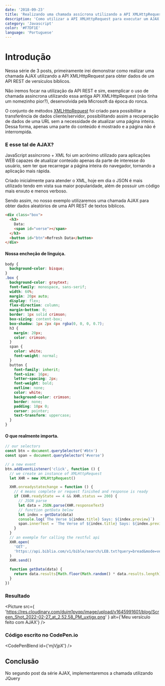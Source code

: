 ```yaml
---
date: '2018-09-23'
title: 'Realizando uma chamada assícrona utilizando a API XMLHttpRequest'
description: 'Como utilizar a API XMLHttpRequest para executar um AJAX e obter dados de uma API REST'
category: 'Javascript'
color: '#F7DF1E'
language: 'Portuguese'
---
```


# Introdução

Nessa série de 3 posts, primeiramente irei demonstrar como realizar uma chamada AJAX utilizando a API XMLHttpRequest para obter dados de um API REST de versículos bíblicos.

Não iremos focar na utilização da API REST e sim, exemplicar o uso de chamada assíncrona utilizando essa antiga API XMLHttpRequest (não tinha um nomezinho pior?), desenvolvida pela Microsoft da época do ronca.

O conjunto de métodos [XMLHttpRequest](https://developer.mozilla.org/pt-BR/docs/Web/API/XMLHTTPRequest) foi criado para possibilitar a transferência de dados cliente/servidor, possibilitando assim a recuperação de dados de uma URL sem a necessidade de atualizar uma página inteira. Dessa forma, apenas uma parte do conteúdo é mostrado e a página não é interrompida.

### E esse tal de AJAX?

JavaScript assíncrono + XML foi um acrônimo utilizado para aplicações WEB capazes de atualizar conteúdo apenas da parte de interesse do usuário, sem ter que recarregar a página inteira do navegador, tornando a aplicação mais rápida.

Criado inicialmente para atender o XML, hoje em dia o JSON é mais utilizado tendo em vista sua maior popularidade, além de possuir um código mais enxuto e menos verboso.

Sendo assim, no nosso exemplo utilizaremos uma chamada AJAX para obter dados aleatórios de uma API REST de textos bíblicos.

```html
<div class="box">
  <h3>
    Data:
    <span id="verse"></span>
  </h3>
  <button id="btn">Refresh Data</button>
</div>
```

#### Nossa encheção de linguiça.

```css
body {
  background-color: bisque;
}
.box {
  background-color: graytext;
  font-family: monospace, sans-serif;
  width: 60%;
  margin: 20px auto;
  display: flex;
  flex-direction: column;
  margin-bottom: 0;
  border: 1px solid crimson;
  box-sizing: content-box;
  box-shadow: 1px 2px 4px rgba(0, 0, 0, 0.7);
  h3 {
    margin: 20px;
    color: crimson;
  }
  span {
    color: white;
    font-weight: normal;
  }
  button {
    font-family: inherit;
    font-size: 16px;
    letter-spacing: 2px;
    font-weight: bold;
    outline: none;
    color: white;
    background-color: crimson;
    border: none;
    padding: 10px 0;
    cursor: pointer;
    text-transform: uppercase;
  }
}
```

#### O que realmente importa.

```javascript
// our selectors
const btn = document.querySelector('#btn')
const span = document.querySelector('#verse')

// a new event
btn.addEventListener('click', function () {
  // we create an instance of XMLHttpRequest
  let XHR = new XMLHttpRequest()

  XHR.onreadystatechange = function () {
    // 4 means complete or request finished and response is ready
    if (XHR.readyState == 4 && XHR.status == 200) {
      // JSON parse
      let data = JSON.parse(XHR.responseText)
      // function getData below
      let index = getData(data)
      console.log(`The Verse ${index.title} Says: ${index.preview}`)
      span.innerText = `The Verse of ${index.title} Says: ${index.preview}`
    }
  }
  // an exemple for calling the restful api
  XHR.open(
    'GET',
    'https://api.biblia.com/v1/bible/search/LEB.txt?query=bread&mode=verse&start=0&limit=100&key=fd37d8f28e95d3be8cb4fbc37e15e18e'
  )
  XHR.send()

  function getData(data) {
    return data.results[Math.floor(Math.random() * data.results.length)]
  }
})
```

### Resultado

<Picture
  src={
    'https://res.cloudinary.com/duim1pyqp/image/upload/v1645991601/blog/Screen_Shot_2022-02-27_at_2.52.58_PM_uxtjgx.png'
  }
  alt={'Meu versículo feito com AJAX'}
/>

### Código escrito no CodePen.io

<CodePenBlend id={'mjVjpX'} />

## Conclusão

No segundo post da série AJAX, implementaremos a chamada utilizando JQuery

